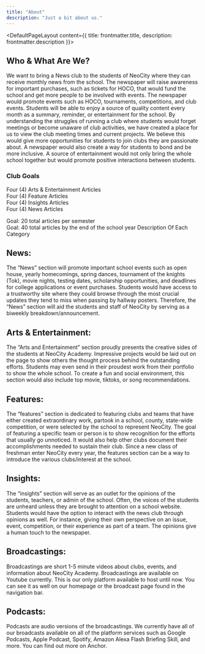```yaml
---
title: "About"
description: "Just a bit about us."
---
```



<DefaultPageLayout content={{ title: frontmatter.title, description: frontmatter.description }}>
    <Prose>
    <h2>Who & What Are We?</h2>

We want to bring a News club to the students of NeoCity where they can receive monthly news from the school. The newspaper will raise awareness for important purchases, such as tickets for HOCO, that would fund the school and get more people to be involved with events. The newspaper would promote events such as HOCO, tournaments, competitions, and club events. Students will be able to enjoy a source of quality content every month as a summary, reminder, or entertainment for the school. By understanding the struggles of running a club where students would forget meetings or become unaware of club activities, we have created a place for us to view the club meeting times and current projects. We believe this would give more opportunities for students to join clubs they are passionate about. A newspaper would also create a way for students to bond and be more inclusive. A source of entertainment would not only bring the whole school together but would promote positive interactions between students.

<h3>Club Goals</h3>

Four (4) Arts & Entertainment Articles <br/>
Four (4) Feature Articles <br/>
Four (4) Insights Articles <br/>
Four (4) News Articles <br/>

Goal: 20 total articles per semester <br/>
Goal: 40 total articles by the end of the school year
Description Of Each Category

<h2>News:</h2>

The “News” section will promote important school events such as open house, yearly homecomings, spring dances, tournament of the knights (Tok), movie nights, testing dates, scholarship opportunities, and deadlines for college applications or event purchases. Students would have access to a trustworthy site where they could browse through the most crucial updates they tend to miss when passing by hallway posters. Therefore, the “News” section will aid the students and staff of NeoCity by serving as a biweekly breakdown/announcement.

<h2>Arts & Entertainment:</h2>

The “Arts and Entertainment” section proudly presents the creative sides of the students at NeoCity Academy. Impressive projects would be laid out on the page to show others the thought process behind the outstanding efforts. Students may even send in their proudest work from their portfolio to show the whole school. To create a fun and social environment, this section would also include top movie, tiktoks, or song recommendations.

<h2>Features:</h2>

The “features” section is dedicated to featuring clubs and teams that have either created extraordinary work, partook in a school, county, state-wide competition, or were selected by the school to represent NeoCity. The goal of featuring a specific team or person is to show recognition for the efforts that usually go unnoticed. It would also help other clubs document their accomplishments needed to sustain their club. Since a new class of freshman enter NeoCity every year, the features section can be a way to introduce the various clubs/interest at the school.

<h2>Insights:</h2>

The “insights” section will serve as an outlet for the opinions of the students, teachers, or admin of the school. Often, the voices of the students are unheard unless they are brought to attention on a school website. Students would have the option to interact with the news club through opinions as well. For instance, giving their own perspective on an issue, event, competition, or their experience as part of a team. The opinions give a human touch to the newspaper.

<h2>Broadcastings:</h2>

Broadcastings are short 1-5 minute videos about clubs, events, and information about NeoCity Academy. Broadcastings are available on Youtube currently. This is our only platform available to host until now. You can see it as well on our homepage or the broadcast page found in the navigation bar.

<h2>Podcasts:</h2>

Podcasts are audio versions of the broadcastings. We currently have all of our broadcasts available on all of the platform services such as Google Podcasts, Apple Podcast, Spotify, Amazon Alexa Flash Briefing Skill, and more. You can find out more on Anchor.

</Prose>

</DefaultPageLayout>
